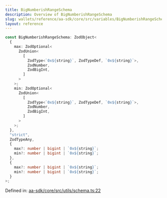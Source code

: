 ```yaml
---
title: BigNumberishRangeSchema
description: Overview of BigNumberishRangeSchema
slug: wallets/reference/aa-sdk/core/src/variables/BigNumberishRangeSchema
layout: reference
---
```


```ts
const BigNumberishRangeSchema: ZodObject<
  {
    max: ZodOptional<
      ZodUnion<
        [
          ZodType<`0x${string}`, ZodTypeDef, `0x${string}`>,
          ZodNumber,
          ZodBigInt,
        ]
      >
    >;
    min: ZodOptional<
      ZodUnion<
        [
          ZodType<`0x${string}`, ZodTypeDef, `0x${string}`>,
          ZodNumber,
          ZodBigInt,
        ]
      >
    >;
  },
  "strict",
  ZodTypeAny,
  {
    max?: number | bigint | `0x${string}`;
    min?: number | bigint | `0x${string}`;
  },
  {
    max?: number | bigint | `0x${string}`;
    min?: number | bigint | `0x${string}`;
  }
>;
```

Defined in: [aa-sdk/core/src/utils/schema.ts:22](https://github.com/alchemyplatform/aa-sdk/blob/49e74eee8606f480b200b4612d00d950da8a8742/aa-sdk/core/src/utils/schema.ts#L22)
